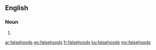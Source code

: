 ==English==

===Noun===
{{head|en|plural}}

# {{plural of|falsehood|lang=en|nocat=1}}

[[ar:falsehoods]]
[[eo:falsehoods]]
[[fr:falsehoods]]
[[ku:falsehoods]]
[[my:falsehoods]]
